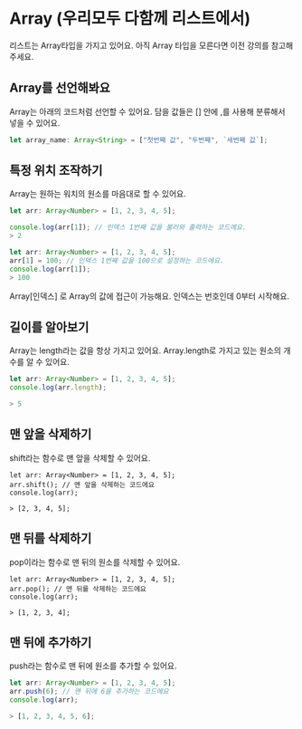 # Array (우리모두 다함께 리스트에서)

리스트는 Array타입을 가지고 있어요. 아직 Array 타입을 모른다면 이전 강의를 참고해 주세요.

## Array를 선언해봐요

Array는 아래의 코드처럼 선언할 수 있어요. 담을 값들은 [] 안에 ,를 사용해 분류해서 넣을 수 있어요.

```ts
let array_name: Array<String> = ["첫번째 값", "두번째", `세번째 값`];
```

## 특정 위치 조작하기

Array는 원하는 워치의 원소를 마음대로 할 수 있어요.

```ts
let arr: Array<Number> = [1, 2, 3, 4, 5];

console.log(arr[1]); // 인덱스 1번째 값을 불러와 출력하는 코드에요.
> 2
```

```ts
let arr: Array<Number> = [1, 2, 3, 4, 5];
arr[1] = 100; // 인덱스 1번째 값을 100으로 설정하는 코드에요.
console.log(arr[1]);
> 100
```

Array[인덱스] 로 Array의 값에 접근이 가능해요. 인덱스는 번호인데 0부터 시작해요.

## 길이를 알아보기

Array는 length라는 값을 항상 가지고 있어요. Array.length로 가지고 있는 원소의 개수를 알 수 있어요.

```ts
let arr: Array<Number> = [1, 2, 3, 4, 5];
console.log(arr.length);

> 5
```

## 맨 앞을 삭제하기

shift라는 함수로 맨 앞을 삭제할 수 있어요.

```
let arr: Array<Number> = [1, 2, 3, 4, 5];
arr.shift(); // 맨 앞을 삭제하는 코드에요
console.log(arr);

> [2, 3, 4, 5];
```

## 맨 뒤를 삭제하기

pop이라는 함수로 맨 뒤의 원소를 삭제할 수 있어요.

```
let arr: Array<Number> = [1, 2, 3, 4, 5];
arr.pop(); // 맨 뒤를 삭제하는 코드에요
console.log(arr);

> [1, 2, 3, 4];
```

## 맨 뒤에 추가하기

push라는 함수로 맨 뒤에 원소를 추가할 수 있어요.

```ts
let arr: Array<Number> = [1, 2, 3, 4, 5];
arr.push(6); // 맨 뒤에 6을 추가하는 코드에요
console.log(arr);

> [1, 2, 3, 4, 5, 6];
```
